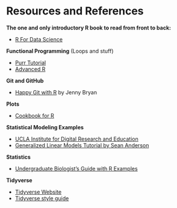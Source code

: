 # Resources and References

__The one and only introductory R book to read from front to back:__

* [R For Data Science](http://r4ds.had.co.nz/)

__Functional Programming__ (Loops and stuff)

* [Purr Tutorial](http://ctlente.com/en/purrr-magic/)
* [Advanced R]("http://adv-r.had.co.nz/")

__Git and GitHub__

* [Happy Git with R](http://happygitwithr.com/) by Jenny Bryan

__Plots__

* [Cookbook for R](http://www.cookbook-r.com/Graphs/)

__Statistical Modeling Examples__

* [UCLA Institute for Digital Research and Education](https://stats.idre.ucla.edu/)
* [Generalized Linear Models Tutorial by Sean Anderson](https://github.com/seananderson/glmm-course)

__Statistics__

* [Undergraduate Biologist's Guide with R Examples](https://sunsetridgemsbiology.wikispaces.com/file/view/Choosing+and+Using+Statistics.pdf)

__Tidyverse__

* [Tidyverse Website](http://www.tidyverse.org/)
* [Tidyverse style guide](http://style.tidyverse.org/)